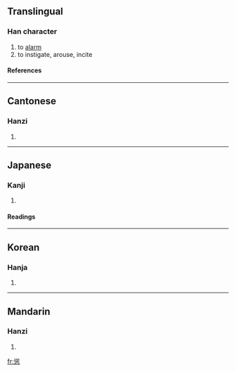{{see|怂}}

==Translingual==
===Han character===
{{Han char|rn=61|rad=心|as=11|sn=15|four=2833<sub>8</sub>|canj=竹人心 (HOP)}}
# to [[alarm]]
# to instigate, arouse, incite
====References====
{{Han ref|kx=0399.290|dkj=11127|dj=0739.160|hdz=42343.100|uh=616B|ud=24939|bh=BCA3|bd=48291}}
----
==Cantonese==
===Hanzi===
{{yue-hanzi|jyut=|y=sung2}}
# {{defn|Cantonese}}
----
==Japanese==
===Kanji===
{{ja-kanji|grade=|rs=心11}}
# {{defn|Japanese}} 
====Readings====
{{ja-readings|on=[[しょう]] (shō)|kun=[[すすめる]] (susumeru)}}
----
==Korean==
===Hanja===
{{ko-hanja|hangeul=종|eumhun=|rv=jong|mr=chong|y=cong}}
# {{defn|Korean}}
----
==Mandarin==
===Hanzi===
{{cmn-hanzi|sim=怂|pin=[[sǒng]] ([[song3]])|wg=sung<sup>3</sup>}}
# {{defn|Mandarin}}

[[fr:慫]]